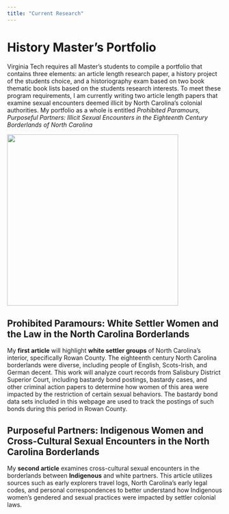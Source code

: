 ```yaml
---
title: "Current Research"
---
```


# History Master's Portfolio 

Virginia Tech requires all Master's students to compile a portfolio that contains three elements: an article length research paper, a history project of the students choice, and a historiography exam based on two book thematic book lists based on the students research interests. To meet these program requirements, I am currently writing two article length papers that examine sexual encounters deemed illicit by North Carolina's colonial authorities. My portfolio as a whole is entitled *Prohibited Paramours, Purposeful Partners: Illicit Sexual Encounters in the Eighteenth Century Borderlands of North Carolina*

![](nccities.png){width=400, height=400}

## Prohibited Paramours: White Settler Women and the Law in the North Carolina Borderlands 

My **first article** will highlight **white settler groups** of North Carolina's interior, specifically Rowan County. The eighteenth century North Carolina borderlands were diverse, including people of English, Scots-Irish, and German decent. This work will analyze court records from Salisbury District Superior Court, including bastardy bond postings, bastardy cases, and other criminal action papers to determine how women of this area were impacted by the restriction of certain sexual behaviors. The bastardy bond data sets included in this webpage are used to track the postings of such bonds during this period in Rowan County. 

## Purposeful Partners: Indigenous Women and Cross-Cultural Sexual Encounters in the North Carolina Borderlands 

My **second article** examines cross-cultural sexual encounters in the borderlands between **Indigenous** and white partners. This article utilizes sources such as early explorers travel logs, North Carolina's early legal codes, and personal correspondences to better understand how Indigenous women's gendered and sexual practices were impacted by settler colonial laws. 